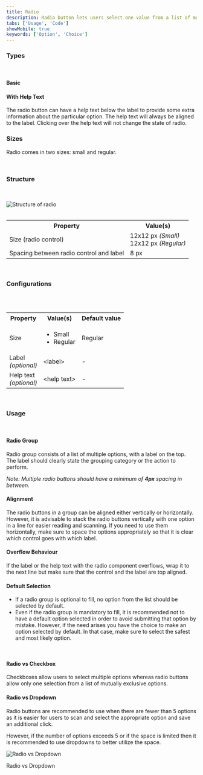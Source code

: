 ```yaml
---
title: Radio
description: Radio button lets users select one value from a list of mutually exclusive choices.
tabs: ['Usage', 'Code']
showMobile: true
keywords: ['Option', 'Choice']
---
```


### Types

<br />

#### Basic

<Preview name='components-radio-default-checked--default-checked'/>

#### With Help Text

The radio button can have a help text below the label to provide some extra information about the particular option. The help text will always be aligned to the label. Clicking over the help text will not change the state of radio. 

<Preview name='components-radio-with-help-text--with-help-text'/>

### Sizes

Radio comes in two sizes: small and regular.

<Preview name='components-radio-variants-size--size'/>
<br/>

### Structure
<br/>

![Structure of radio](./images/radio-structure.png)
<br/>
<br/>


<table style={{width: "100%"}}>
 <tbody>
   <tr>
     <th style={{width:"50%",  textAlign: "left"}}>Property</th>
     <th style={{width:"50%",  textAlign: "left"}}>Value(s)</th>
   </tr>
   <tr style={{verticalAlign: "top"}}>
      <td>Size (radio control)</td>
      <td>12x12 px <em>(Small)</em><br/>
          12x12 px <em>(Regular)</em></td>
   </tr>
   <tr style={{verticalAlign: "top"}}>
      <td>Spacing between radio control and label</td>
      <td>8 px</td>
   </tr>
 </tbody>
</table>
<br/>


### Configurations
<br/>
<br/>

<table style={{width: "100%"}}>
  <tbody>
    <tr>
      <th style={{width:"33%", textAlign: "left"}}>Property</th>
      <th style={{width:"33%", textAlign: "left"}}>Value(s)</th>
      <th style={{width:"33%", textAlign: "left"}}>Default value</th>
    </tr>
    <tr style={{verticalAlign: "top"}}>
      <td>Size</td>
      <td>
        <ul>
            <li>Small</li>
            <li>Regular</li>
        </ul>
      </td>
      <td>Regular</td>
    </tr>
    <tr style={{verticalAlign: "top"}}>
      <td>Label<br/><em>(optional)</em></td>
      <td>&#60;label&#62;</td>
      <td>-</td>
    </tr>
    <tr style={{verticalAlign: "top"}}>
      <td>Help text<br/><em>(optional)</em></td>
      <td>&#60;help text&#62;</td>
      <td>-</td>
    </tr>
  </tbody>
</table>
<br/>

### Usage
<br/>

#### Radio Group

Radio group consists of a list of multiple options, with a label on the top. The label should clearly state the grouping category or the action to perform. 

*Note: Multiple radio buttons should have a minimum of ***4px*** spacing in between.*

<Preview name='components-radio-radiogroup-vertical--vertical'/>

#### Alignment

The radio buttons in a group can be aligned either vertically or horizontally. However, it is advisable to stack the radio buttons vertically with one option in a line for easier reading and scanning. If you need to use them horizontally, make sure to space the options appropriately so that it is clear which control goes with which label. 

<Preview name='components-radio-radiogroup-vertical--vertical'/>

#### Overflow Behaviour

If the label or the help text with the radio component overflows, wrap it to the next line but make sure that the control and the label are top aligned.

<Preview name='components-radio-overflow-content--overflow-content'/>

#### Default Selection

<ul>
  <li>If a radio group is optional to fill, no option from the list should be selected by default. </li>
  <li>Even if the radio group is mandatory to fill, it is recommended not to have a default option selected in order to avoid submitting that option by mistake. However, if the need arises you have the choice to make an option selected by default. In that case, make sure to select the safest and most likely option. </li>
</ul>
<br/>

#### Radio vs Checkbox

Checkboxes allow users to select multiple options whereas radio buttons allow only one selection from a list of mutually exclusive options.
<br/>

#### Radio vs Dropdown

Radio buttons are recommended to use when there are fewer than 5 options as it is easier for users to scan and select the appropriate option and save an additional click. 

However, if the number of options exceeds 5 or if the space is limited then it is recommended to use dropdowns to better utilize the space.


![Radio vs Dropdown](./images/radio-1.png)
<Caption> Radio vs Dropdown </Caption>
<br/>
<br/>
